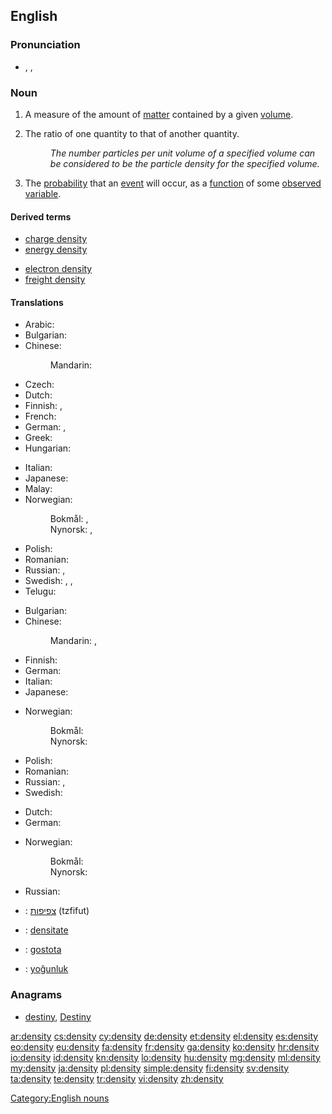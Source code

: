 ==English==
{{wikipedia}}

===Pronunciation===
* {{IPA|/ˈden.sɪ.ti/}}, {{X-SAMPA|/"den.sI.ti/}},

===Noun===
{{en-noun|pl=densities}}

# {{physics}} A measure of the amount of [[matter]] contained by a given [[volume]].
#{{senseid|en|number of particles or other quantity contained by a given volume}}The ratio of one quantity to that of another quantity.
#: ''The number particles per unit volume of a specified volume can be considered to be the particle density for the specified volume.''
# The [[probability]] that an [[event]] will occur, as a [[function]] of some [[observe]]d [[variable]].

====Derived terms====
{{top2}}
* [[charge density]]
* [[energy density]]
{{mid2}}
* [[electron density]]
* [[freight density]]
{{bottom}}

====Translations====
{{trans-top|physics: amount of matter contained by a given volume}}
* Arabic: {{t|ar|كثافة|f|tr=kaṯāfa|sc=Arab}}
* Bulgarian: {{t+|bg|плътност|f|tr=plǎ̀tnost}}
* Chinese:
*: Mandarin: {{t|cmn|密度|tr=mìdù|sc=Hani}}
* Czech: {{t+|cs|hustota|f}}
* Dutch: {{t+|nl|dichtheid|f}}
* Finnish: {{t-|fi|tiheys}}, {{t+|fi|ominaispaino}}
* French: {{t+|fr|densité|f}}
* German: {{t+|de|Dichte|f}}, {{t-|de|Massendichte|f}}
* Greek: {{t+|el|πυκνότητα|f|tr=pyknótita}}
* Hungarian: {{t+|hu|sűrűség}}
{{trans-mid}}
* Italian: {{t+|it|densità|f}}
* Japanese: {{t+|ja|密度|tr=みつど, mitsudo}}
* Malay: {{t|ms|ketumpatan}}
* Norwegian:
*: Bokmål: {{t-|nb|massetetthet|m|f}}, {{t-|nb|densitet|m}}
*: Nynorsk: {{t-|nn|massetettleik|m}}, {{t-|nn|densitet|m}}
* Polish: {{t+|pl|gęstość|f}}
* Romanian: {{t-|ro|densitate|f}}
* Russian: {{t+|ru|плотность|f|tr=plótnostʹ}}, {{t|ru|густота|f|tr=gustotá|sc=Cyrl}}
* Swedish: {{t+|sv|täthet}}, {{t-|sv|massvolym|c}}, {{t+|sv|densitet|c}}
* Telugu: {{t+|te|సాంద్రత|tr=saandratha}}
{{trans-bottom}}

{{trans-top|number of particles or other quantity contained by a given volume}}
* Bulgarian: {{t+|bg|плътност|f|tr=plǎ̀tnost}}
* Chinese:
*: Mandarin: {{t|cmn|濃度|sc=Hani}}, {{t|cmn|浓度|tr=nóngdù|sc=Hani}}
* Finnish: {{t-|fi|tiheys}}
* German: {{t+|de|Dichte|f}}
* Italian: {{t+|it|densità|f}}
* Japanese: {{t-|ja|濃度|tr=のうど, nōdo}}
{{trans-mid}}
* Norwegian:
*: Bokmål: {{t-|nb|tetthet|m|f}}
*: Nynorsk: {{t-|nn|tettleik|m}}
* Polish: {{t+|pl|gęstość|f}}
* Romanian: {{t-|ro|densitate|f}}
* Russian: {{t+|ru|плотность|f|tr=plótnostʹ}}, {{t|ru|густота|f|tr=gustotá|sc=Cyrl}}
* Swedish: {{t+|sv|täthet}}
{{trans-bottom}}

{{trans-top|probability}}
* Dutch: {{t+|nl|waarschijnlijkheid|f}}
* German: {{t+|de|Wahrscheinlichkeit|f}}
{{trans-mid}}
* Norwegian:
*: Bokmål: {{t-|nb|sannsynlighetstetthet|m|f}}
*: Nynorsk: {{t-|nn|sannsynstettleik|m}}
* Russian: {{t|ru|вероятность|f|tr=verojátnostʹ|sc=Cyrl}}
{{trans-bottom}}

{{checktrans-top}}
* {{ttbc|he}}: [[צפיפות]] (tzfifut) {{f}}
{{trans-mid}}
* {{ttbc|ro}}: [[densitate]] {{f}}
* {{ttbc|sl}}: [[gostota]] {{f}}
* {{ttbc|tr}}: [[yoğunluk]]
{{trans-bottom}}

===Anagrams===
* [[destiny#English|destiny]], [[Destiny#English|Destiny]]

[[Category:English nouns]]

[[ar:density]]
[[cs:density]]
[[cy:density]]
[[de:density]]
[[et:density]]
[[el:density]]
[[es:density]]
[[eo:density]]
[[eu:density]]
[[fa:density]]
[[fr:density]]
[[ga:density]]
[[ko:density]]
[[hr:density]]
[[io:density]]
[[id:density]]
[[kn:density]]
[[lo:density]]
[[hu:density]]
[[mg:density]]
[[ml:density]]
[[my:density]]
[[ja:density]]
[[pl:density]]
[[simple:density]]
[[fi:density]]
[[sv:density]]
[[ta:density]]
[[te:density]]
[[tr:density]]
[[vi:density]]
[[zh:density]]